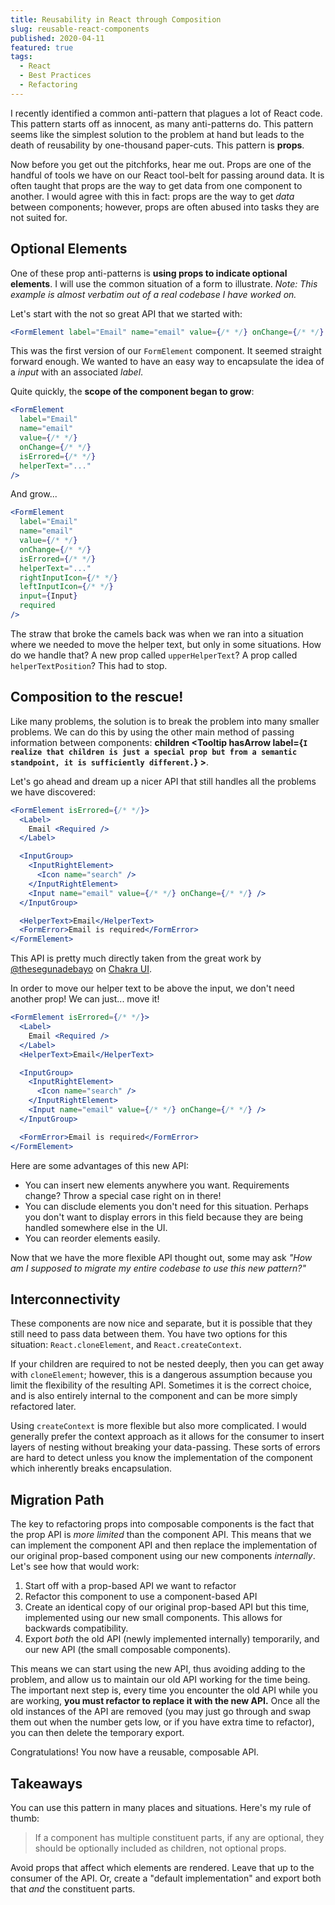 ```yaml
---
title: Reusability in React through Composition
slug: reusable-react-components
published: 2020-04-11
featured: true
tags:
  - React
  - Best Practices
  - Refactoring
---
```



I recently identified a common anti-pattern that plagues a lot of React code. This pattern starts off
as innocent, as many anti-patterns do. This pattern seems like the simplest solution to the problem at hand but leads
to the death of reusability by one-thousand paper-cuts. This pattern is **props**.

Now before you get out the pitchforks, hear me out. Props are one of the handful of tools we have on our React
tool-belt for passing around data. It is often taught that props are the way to get data from one component to another.
I would agree with this in fact: props are the way to get _data_ between components; however, props are often
abused into tasks they are not suited for.

## Optional Elements

One of these prop anti-patterns is **using props to indicate optional elements**.
I will use the common situation of a form to illustrate.
_Note: This example is almost verbatim out of a real codebase I have worked on._

Let's start with the not so great API that we started with:

```jsx
<FormElement label="Email" name="email" value={/* */} onChange={/* */} />
```

This was the first version of our `FormElement` component. It seemed straight forward enough. We wanted to
have an easy way to encapsulate the idea of a _input_ with an associated _label_.

Quite quickly, the **scope of the component began to grow**:

```jsx
<FormElement
  label="Email"
  name="email"
  value={/* */}
  onChange={/* */}
  isErrored={/* */}
  helperText="..."
/>
```

And grow...

```jsx
<FormElement
  label="Email"
  name="email"
  value={/* */}
  onChange={/* */}
  isErrored={/* */}
  helperText="..."
  rightInputIcon={/* */}
  leftInputIcon={/* */}
  input={Input}
  required
/>
```

The straw that broke the camels back was when we ran into a situation where we needed to
move the helper text, but only in some situations. How do we handle that? A new prop called `upperHelperText`? A prop called `helperTextPosition`?
This had to stop.

## Composition to the rescue!

Like many problems, the solution is to break the problem into many smaller problems. We can do this by using the
other main method of passing information between components: **children <Tooltip hasArrow label={`I realize that children is just a special prop but from a semantic standpoint, it is sufficiently different.`} ><Icon name='info-outline' /></Tooltip>**.

Let's go ahead and dream up a nicer API that still handles all the problems we have discovered:

```jsx
<FormElement isErrored={/* */}>
  <Label>
    Email <Required />
  </Label>

  <InputGroup>
    <InputRightElement>
      <Icon name="search" />
    </InputRightElement>
    <Input name="email" value={/* */} onChange={/* */} />
  </InputGroup>

  <HelperText>Email</HelperText>
  <FormError>Email is required</FormError>
</FormElement>
```

This API is pretty much directly taken from the great work by [@thesegunadebayo](https://twitter.com/thesegunadebayo)
on [Chakra UI](https://chakra-ui.com/).

In order to move our helper text to be above the input, we don't need another prop! We can just... move it!

```jsx {3}
<FormElement isErrored={/* */}>
  <Label>
    Email <Required />
  </Label>
  <HelperText>Email</HelperText>

  <InputGroup>
    <InputRightElement>
      <Icon name="search" />
    </InputRightElement>
    <Input name="email" value={/* */} onChange={/* */} />
  </InputGroup>

  <FormError>Email is required</FormError>
</FormElement>
```

Here are some advantages of this new API:

- You can insert new elements anywhere you want. Requirements change? Throw a special case right on in there!
- You can disclude elements you don't need for this situation. Perhaps you don't want to display errors in this field because they are being
  handled somewhere else in the UI.
- You can reorder elements easily.

Now that we have the more flexible API thought out, some may ask _"How am I supposed to migrate my entire codebase to use this new pattern?"_

## Interconnectivity

These components are now nice and separate, but it is possible that they still need to pass data between them. You have two options for this situation:
`React.cloneElement`, and `React.createContext`.

If your children are required to not be nested deeply, then you can get away with `cloneElement`; however, this is a dangerous assumption because you limit
the flexibility of the resulting API. Sometimes it is the correct choice, and is also entirely internal to the component and can be more simply refactored later.

Using `createContext` is more flexible but also more complicated. I would generally prefer the context approach as it allows for the consumer to insert layers of
nesting without breaking your data-passing. These sorts of errors are hard to detect unless you know the implementation of the component which
inherently breaks encapsulation.

## Migration Path

The key to refactoring props into composable components is the fact that the prop API is _more limited_ than the component API. This means
that we can implement the component API and then replace the implementation of our original prop-based component using our new components _internally_.
Let's see how that would work:

1. Start off with a prop-based API we want to refactor
2. Refactor this component to use a component-based API
3. Create an identical copy of our original prop-based API but this time, implemented using our new small components. This allows for backwards compatibility.
4. Export _both_ the old API (newly implemented internally) temporarily, and our new API (the small composable components).

This means we can start using the new API, thus avoiding adding to the problem, and allow us to maintain our old API working for the time being.
The important next step is, every time you encounter the old API while you are working, **you must refactor to replace it with the new API.**
Once all the old instances of the API are removed (you may just go through and swap them out when the number gets low, or if you have extra
time to refactor), you can then delete the temporary export.

Congratulations! You now have a reusable, composable API.

## Takeaways

You can use this pattern in many places and situations. Here's my rule of thumb:

> If a component has multiple constituent parts, if any are optional, they should be optionally included as children, not optional props.

Avoid props that affect which elements are rendered. Leave that up to the consumer of the API. Or, create a "default implementation" and export both
that _and_ the constituent parts.
